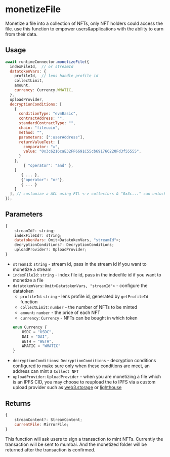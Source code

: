 # monetizeFile

Monetize a file into a collection of NFTs, only NFT holders could access the file.
use this function to empower users&applications with the ability to earn from their data.

## Usage
```javascript
await runtimeConnector.monetizeFile({
  indexFileId,  // or streamId
  datatokenVars: {
    profileId,  // lens handle profile id
    collectLimit,
    amount,
    currency: Currency.WMATIC,
  },
  uploadProvider,
  decryptionConditions: [
    {
      conditionType: "evmBasic",
      contractAddress: "",
      standardContractType: "",
      chain: "filecoin",
      method: "",
      parameters: [":userAddress"],
      returnValueTest: {
        comparator: "=",
        value: "0x3c6216caE32FF6691C55cb691766220Fd3f55555",
      }
    },
		{ "operator": "and" },
    [
       { ... },
       {"operator": "or"},
       { ... }
    ]
  ], // customize a ACL using FIL <-> collectors & "0x3c..." can unlock
});
```

## Parameters
```js
{
    streamId?: string;
    indexFileId?: string;
    datatokenVars: Omit<DatatokenVars, "streamId">;
    decryptionConditions?: DecryptionConditions;
    uploadProvider?: UploadProvider;
}
```
- `streamId`: `string` - stream id, pass in the stream id if you want to monetize a stream
- `indexFileId`: `string` - index file id, pass in the indexfile id if you want to monetize a file
- `datatokenVars`: `Omit<DatatokenVars, "streamId">` - configure the datatoken
    - `profileId`: `string` - lens profile id, generated by `getProfileId` function
    - `collectLimit`: `number` - the number of NFTs to be minted
    - `amount`: `number` - the price of each NFT
    - `currency`: `Currency` - NFTs can be bought in which token
    ```js
    enum Currency {
        USDC = "USDC",
        DAI = "DAI",
        WETH = "WETH",
        WMATIC = "WMATIC"
    }
    ```
- `decryptionConditions`: `DecryptionConditions` - decryption conditions configured to make sure only when these conditions are meet,
    an address can mint a `Collect NFT`
- `uploadProvider`: `UploadProvider` - when you are monetizing a file which is an IPFS CID, you may choose
    to reupload the to IPFS via a custom upload provider such as [web3.storage](https://web3.storage/) or
     [lighthouse](https://www.lighthouse.storage/)

## Returns
```js
{
    streamContent?: StreamContent;
    currentFile: MirrorFile;
}
```
<Callout>
This function will ask users to sign a transaction to mint NFTs. Currently the transaction will be sent to mumbai.
And the monetized folder will be returned after the transaction is confirmed.
</Callout>